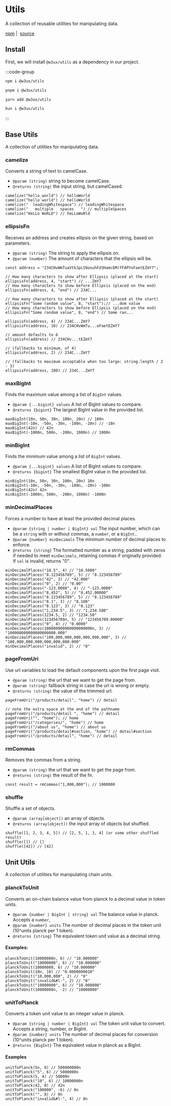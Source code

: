 # Utils

A collection of reusable utilities for manipulating data.

[npm](https://www.npmjs.com/package/@w3ux/utils) |&nbsp; [source](https://github.com/w3ux/w3ux-library/tree/main/library/utils)

## Install

First, we will install `@w3ux/utils` as a dependency in our project.

:::code-group

```bash [npm]
npm i @w3ux/utils
```

```bash [pnpm]
pnpm i @w3ux/utils
```

```bash [yarn]
yarn add @w3ux/utils
```

```bash [bun]
bun i @w3ux/utils
```

:::


## Base Utils

A collection of utilities for manipulating data.

### camelize

Converts a string of text to camelCase.

- `@param (string)` string to become camelCase.
- `@returns (string)` the input string, but camelCased.

```tsx
camelize("hello_world") // helloWorld
camelize("hello world") // helloWorld
camelize("  leadingWhitespace") // leadingWhitespace
camelize("   multiple   spaces   ") // multipleSpaces
camelize("HeLLo WoRLD") // heLLoWoRld 
```

### ellipsisFn

Receives an address and creates ellipsis on the given string, based on parameters.

- `@param (string)` The string to apply the ellipsis on.
- `@param (number)` The amount of characters that the ellipsis will be.

```tsx
const address = "234CHvWmTuaVtkJpLS9oxuhFd3HamcEMrfFAPYoFaetEZmY7";

// How many characters to show after Ellipsis (placed at the start)
ellipsisFn(address, 4, "start") // ...ZmY7
// How many characters to show before Ellipsis (placed on the end)
ellipsisFn(address, 4, "end") // 234C...

// How many characters to show after Ellipsis (placed at the start)
ellipsisFn("Some random value", 8, "start");// ...dom value
// How many characters to show before Ellipsis (placed on the end)
ellipsisFn("Some random value", 8, "end") // Some ran...

ellipsisFn(address, 4) // 234C...ZmY7
ellipsisFn(address, 10) // 234CHvWmTu...oFaetEZmY7

// amount defaults to 6
ellipsisFn(address) // 234CHv...tEZmY7

// (fallbacks to minimum, of 4)
ellipsisFn(address, 2) // 234C...ZmY7

// (fallbacks to maximum acceptable when too large: string.length / 2 - 3)
ellipsisFn(address, 100) // 234C...ZmY7
```

### maxBigInt

Finds the maximum value among a list of `BigInt` values.

- `@param {...bigint} values` A list of BigInt values to compare.
- `@returns {bigint}` The largest BigInt value in the provided list.

```tsx
maxBigInt(10n, 50n, 30n, 100n, 20n) // 100n
maxBigInt(-10n, -50n, -30n, -100n, -20n) // -10n
maxBigInt(42n) // 42n
maxBigInt(-1000n, 500n, -200n, 1000n) // 1000n
```

### minBigInt

Finds the minimum value among a list of `BigInt` values.

 - `@param {...bigint} values` A list of BigInt values to compare.
 - `@returns {bigint}` The smallest BigInt value in the provided list.

```tsx
minBigInt(10n, 50n, 30n, 100n, 20n) 10n
minBigInt(-10n, -50n, -30n, -100n, -20n) -100n
minBigInt(42n) 42n
minBigInt(-1000n, 500n, -200n, 1000n) -1000n
```

### minDecimalPlaces

Forces a number to have at least the provided decimal places.

- `@param {string | number | BigInt} val` The input number, which can be a `string` with or without commas, a `number`, or a `BigInt`..
- `@param {number} minDecimals` The minimum number of decimal places to enforce.
- `@returns {string}` The formatted number as a string, padded with zeros if needed to meet `minDecimals`, retaining commas if originally provided.  If `val` is invalid, returns "0".

```tsx
minDecimalPlaces("10.5", 4) // "10.5000"
minDecimalPlaces("8.123456789", 5) // "8.123456789"
minDecimalPlaces("42", 3) // "42.000"
minDecimalPlaces("0", 2) // "0.00"
minDecimalPlaces("-123.0000", 4) // "-123.0000"
minDecimalPlaces("8,452", 5) // "8,452.00000"
minDecimalPlaces("8.123456789", 5) // "8.123456789"
minDecimalPlaces("8.1", 3) // "8.100"
minDecimalPlaces("8.123", 3) // "8.123"
minDecimalPlaces("1,234.5", 3) // "1,234.500"
minDecimalPlaces(1234.5, 2) // "1234.50"
minDecimalPlaces(123456789n, 5) // "123456789.00000"
minDecimalPlaces("0", 4) // "0.0000"
minDecimalPlaces(100000000000000000000n, 3) // "100000000000000000000.000"
minDecimalPlaces("100,000,000,000,000,000,000", 3) // "100,000,000,000,000,000,000.000"
minDecimalPlaces("invalid", 2) // "0"
```

### pageFromUri

Use url variables to load the default components upon the first page visit.

- `@param (string)` the url that we want to get the page from.
- `@param (string)` fallback string in case the url is wrong or empty.
- `@returns (string)` the value of the trimmed url.

```tsx
pageFromUri("/products/detail", "home") // detail

// note the extra space at the end of the pathname
pageFromUri("/products/detail ", "home") // detail
pageFromUri("", "home"); // home
pageFromUri("/categories/", "home") // home
pageFromUri("/about us", "home") // about us
pageFromUri("/products/detail#section, "home") // detail#section
pageFromUri("/products/detail", "home") // detail
```

### rmCommas

Removes the commas from a string.

- `@param (string)` the url that we want to get the page from.
- `@returns (string)` the result of the fn.

```tsx
const result = rmCommas("1,000,000"); // 1000000
```

### shuffle

Shuffle a set of objects.

- `@param (array[object])` an array of objects.
- `@returns (array[object])` the input array of objects but shuffled.

```tsx
shuffle([1, 2, 3, 4, 5]) // [2, 5, 1, 3, 4] (or some other shuffled result)
shuffle([]) // []
shuffle([42]) // [42]
```

## Unit Utils

A collection of utilities for manipulating chain units.

### planckToUnit

Converts an on-chain balance value from planck to a decimal value in token units.

- `@param {number | BigInt | string} val` The balance value in planck. Accepts a `number`, 
- `@param {number} units` The number of decimal places in the token unit (10^units planck per 1 token).
 - `@returns {string}` The equivalent token unit value as a decimal string.

#### Examples:

```tsx
planckToUnit(10000000n, 6) // "10.000000"
planckToUnit("10000000", 6) // "10.000000"
planckToUnit(10000000, 6) // "10.000000"
planckToUnit(10n, 10) // "0.0000000010"
planckToUnit("10,000,000", 2) // "0"
planckToUnit("invalid&#l-", 2) // "0"
planckToUnit("10000000", 6) // "10.000000"
planckToUnit(10000000n, -2) // "10000000"
```

### unitToPlanck

Converts a token unit value to an integer value in planck.

 - `@param {string | number | BigInt} val` The token unit value to convert. Accepts a string, number, or BigInt.
 - `@param {number} units` The number of decimal places for conversion (10^units planck per 1 token).
 - `@returns {BigInt}` The equivalent value in planck as a BigInt.

#### Examples

```tsx
unitToPlanck(5n, 8) // 500000000n
unitToPlanck("5", 6) // 5000000n
unitToPlanck(5, 4) // 50000n
unitToPlanck("10", 6) // 10000000n
unitToPlanck(42, 0) // 42n
unitToPlanck("100000", -6) // 0n
unitToPlanck("", 8) // 0n
unitToPlanck("invalid&#l-", 4) // 0n
```